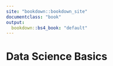 ```yaml
---
site: "bookdown::bookdown_site"
documentclass: "book"
output:
  bookdown::bs4_book: "default"
---
```


# Data Science Basics
